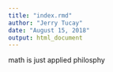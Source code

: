 ```yaml
---
title: "index.rmd"
author: "Jerry Tucay"
date: "August 15, 2018"
output: html_document
---
```


math is just applied philosphy